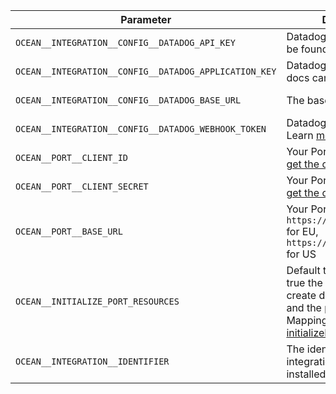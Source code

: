 | Parameter                                          | Description                                                                                                                                                                                                                                                                              | Example                       | Required |
| -------------------------------------------------- | ---------------------------------------------------------------------------------------------------------------------------------------------------------------------------------------------------------------------------------------------------------------------------------------- | ----------------------------- | -------- |
| `OCEAN__INTEGRATION__CONFIG__DATADOG_API_KEY`        | Datadog API key, docs can be found [here](https://docs.datadoghq.com/account_management/api-app-keys/#add-an-api-key-or-client-token)                                                                        |                    | ✅       |
| `OCEAN__INTEGRATION__CONFIG__DATADOG_APPLICATION_KEY` |Datadog application key, docs can be found [here](https://docs.datadoghq.com/account_management/api-app-keys/#add-application-keys)                                                           |          | ✅       |
| `OCEAN__INTEGRATION__CONFIG__DATADOG_BASE_URL` | The base API url  | https://api.datadoghq.com     / https://api.datadoghq.eu                                                                               | ✅       |
| `OCEAN__INTEGRATION__CONFIG__DATADOG_WEBHOOK_TOKEN` | Datadog webhook token. Learn [more](https://docs.datadoghq.com/integrations/webhooks/#setup)   |                                                                                    | ❌       |
| `OCEAN__PORT__CLIENT_ID`                           | Your Port client ([How to get the credentials](https://docs.getport.io/build-your-software-catalog/custom-integration/api/#find-your-port-credentials)) id                                                                                                                             |                               | ✅       |
| `OCEAN__PORT__CLIENT_SECRET`                       | Your Port client ([How to get the credentials](https://docs.getport.io/build-your-software-catalog/custom-integration/api/#find-your-port-credentials)) secret                                                                                                                         |                               | ✅       |
| `OCEAN__PORT__BASE_URL`                     | Your Port API URL - `https://api.getport.io` for EU, `https://api.us.getport.io` for US                                                                                                                                                                                                |         | ✅       |
| `OCEAN__INITIALIZE_PORT_RESOURCES`                 | Default true, When set to true the integration will create default blueprints and the port App config Mapping. Read more about [initializePortResources](https://ocean.getport.io/develop-an-integration/integration-configuration/#initializeportresources---initialize-port-resources) |                               | ❌       |
| `OCEAN__INTEGRATION__IDENTIFIER`                   | The identifier of the integration that will be installed                                                                                                                                                                                                                                 |                               | ❌       |
